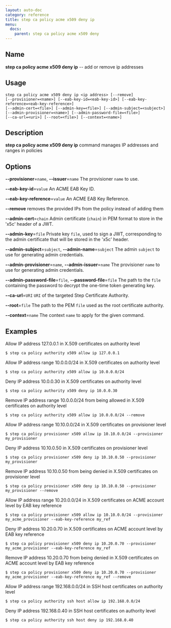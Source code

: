 ```yaml
---
layout: auto-doc
category: reference
title: step ca policy acme x509 deny ip
menu:
  docs:
    parent: step ca policy acme x509 deny
---
```


## Name
**step ca policy acme x509 deny ip** -- add or remove ip addresses

## Usage

```raw
step ca policy acme x509 deny ip <ip address> [--remove]
[--provisioner=<name>] [--eab-key-id=<eab-key-id>] [--eab-key-reference=<eab-key-reference>]
[--admin-cert=<file>] [--admin-key=<file>] [--admin-subject=<subject>]
[--admin-provisioner=<name>] [--admin-password-file=<file>]
[--ca-url=<uri>] [--root=<file>] [--context=<name>]
```

## Description

**step ca policy acme x509 deny ip** command manages IP addresses and ranges in policies

## Options


**--provisioner**=`name`, **--issuer**=`name`
The provisioner `name` to use.

**--eab-key-id**=`value`
An ACME EAB Key ID.

**--eab-key-reference**=`value`
An ACME EAB Key Reference.

**--remove**
removes the provided IPs from the policy instead of adding them

**--admin-cert**=`chain`
Admin certificate (`chain`) in PEM format to store in the 'x5c' header of a JWT.

**--admin-key**=`file`
Private key `file`, used to sign a JWT, corresponding to the admin certificate that will
be stored in the 'x5c' header.

**--admin-subject**=`subject`, **--admin-name**=`subject`
The admin `subject` to use for generating admin credentials.

**--admin-provisioner**=`name`, **--admin-issuer**=`name`
The provisioner `name` to use for generating admin credentials.

**--admin-password-file**=`file`, **--password-file**=`file`
The path to the `file` containing the password to decrypt the one-time token
generating key.

**--ca-url**=`URI`
`URI` of the targeted Step Certificate Authority.

**--root**=`file`
The path to the PEM `file` used as the root certificate authority.

**--context**=`name`
The context `name` to apply for the given command.

## Examples

Allow IP address 127.0.0.1 in X.509 certificates on authority level
```shell
$ step ca policy authority x509 allow ip 127.0.0.1
```

Allow IP address range 10.0.0.0/24 in X.509 certificates on authority level
```shell
$ step ca policy authority x509 allow ip 10.0.0.0/24
```

Deny IP address 10.0.0.30 in X.509 certificates on authority level
```shell
$ step ca policy authority x509 deny ip 10.0.0.30
```

Remove IP address range 10.0.0.0/24 from being allowed in X.509 certificates on authority level
```shell
$ step ca policy authority x509 allow ip 10.0.0.0/24 --remove
```

Allow IP address range 10.10.0.0/24 in X.509 certificates on provisioner level
```shell
$ step ca policy provisioner x509 allow ip 10.10.0.0/24 --provisioner my_provisioner
```

Deny IP address 10.10.0.50 in X.509 certificates on provisioner level
```shell
$ step ca policy provisioner x509 deny ip 10.10.0.50 --provisioner my_provisioner
```

Remove IP address 10.10.0.50 from being denied in X.509 certificates on provisioner level
```shell
$ step ca policy provisioner x509 deny ip 10.10.0.50 --provisioner my_provisioner --remove
```

Allow IP address range 10.20.0.0/24 in X.509 certificates on ACME account level by EAB key reference
```shell
$ step ca policy provisioner x509 allow ip 10.10.0.0/24 --provisioner my_acme_provisioner --eab-key-reference my_ref
```

Deny IP address 10.20.0.70 in X.509 certificates on ACME account level by EAB key reference
```shell
$ step ca policy provisioner x509 deny ip 10.20.0.70 --provisioner my_acme_provisioner --eab-key-reference my_ref
```

Remove IP address 10.20.0.70 from being denied in X.509 certificates on ACME account level by EAB key reference
```shell
$ step ca policy provisioner x509 deny ip 10.20.0.70 --provisioner my_acme_provisioner --eab-key-reference my_ref --remove
```

Allow IP address range 192.168.0.0/24 in SSH host certificates on authority level
```shell
$ step ca policy authority ssh host allow ip 192.168.0.0/24
```

Deny IP address 192.168.0.40 in SSH host certificates on authority level
```shell
$ step ca policy authority ssh host deny ip 192.168.0.40
```

